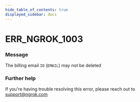 ```yaml
---
hide_table_of_contents: true
displayed_sidebar: docs
---
```



# ERR_NGROK_1003

### Message

The billing email `ID` (`EMAIL`) may not be deleted

<ErrorDetails error="err_ngrok_1003" />

### Further help

If you're having trouble resolving this error, please reach out to [support@ngrok.com](mailto:support@ngrok.com?subject=Help%20with%20ERR_NGROK_1003)
